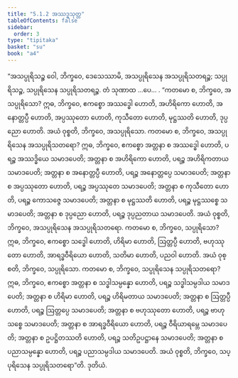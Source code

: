 ```yaml
---
title: "5.1.2 အဿဒ္ဓသုတ္တ"
tableOfContents: false
sidebar:
  order: 3
type: "tipitaka"
basket: "su"
book: "a4"
---
```



<DynamicBreadcrumb />

<Division number="202" book="a4">

<Paragraph number="1316" book="a4">
“အသပ္ပုရိသဉ္စ ဝေါ, ဘိက္ခဝေ, ဒေသေဿာမိ, အသပ္ပုရိသေန အသပ္ပုရိသတရဉ္စ; သပ္ပုရိသဉ္စ, သပ္ပုရိသေန သပ္ပုရိသတရဉ္စ. တံ သုဏာထ …ပေ… .
</Paragraph>

<Paragraph number="1317" book="a4">
“ကတမော စ, ဘိက္ခဝေ, အသပ္ပုရိသော? ဣဓ, ဘိက္ခဝေ, ဧကစ္စော အဿဒ္ဓေါ ဟောတိ, အဟိရိကော ဟောတိ, အနောတ္တပ္ပီ ဟောတိ, အပ္ပဿုတော ဟောတိ, ကုသီတော ဟောတိ, မုဋ္ဌဿတိ ဟောတိ, ဒုပ္ပညော ဟောတိ. အယံ ဝုစ္စတိ, ဘိက္ခဝေ, အသပ္ပုရိသော.
</Paragraph>

<Paragraph number="1318" book="a4">
ကတမော စ, ဘိက္ခဝေ, အသပ္ပုရိသေန အသပ္ပုရိသတရော? ဣဓ, ဘိက္ခဝေ, ဧကစ္စော အတ္တနာ စ အဿဒ္ဓေါ ဟောတိ, ပရဉ္စ အဿဒ္ဓိယေ သမာဒပေတိ; အတ္တနာ စ အဟိရိကော ဟောတိ, ပရဉ္စ အဟိရိကတာယ သမာဒပေတိ; အတ္တနာ စ အနောတ္တပ္ပီ ဟောတိ, ပရဉ္စ အနောတ္တပ္ပေ သမာဒပေတိ; အတ္တနာ စ အပ္ပဿုတော ဟောတိ, ပရဉ္စ အပ္ပဿုတေ သမာဒပေတိ; အတ္တနာ စ ကုသီတော ဟောတိ, ပရဉ္စ ကောသဇ္ဇေ သမာဒပေတိ; အတ္တနာ စ မုဋ္ဌဿတိ ဟောတိ, ပရဉ္စ မုဋ္ဌဿစ္စေ သမာဒပေတိ; အတ္တနာ စ ဒုပ္ပညော ဟောတိ, ပရဉ္စ ဒုပ္ပညတာယ သမာဒပေတိ. အယံ ဝုစ္စတိ, ဘိက္ခဝေ, အသပ္ပုရိသေန အသပ္ပုရိသတရော.
</Paragraph>

<Paragraph number="1319" book="a4">
ကတမော စ, ဘိက္ခဝေ, သပ္ပုရိသော? ဣဓ, ဘိက္ခဝေ, ဧကစ္စော သဒ္ဓေါ ဟောတိ, ဟိရိမာ ဟောတိ, ဩတ္တပ္ပီ ဟောတိ, ဗဟုဿုတော ဟောတိ, အာရဒ္ဓဝီရိယော ဟောတိ, သတိမာ ဟောတိ, ပညဝါ ဟောတိ. အယံ ဝုစ္စတိ, ဘိက္ခဝေ, သပ္ပုရိသော.
</Paragraph>

<Paragraph number="1320" book="a4">
ကတမော စ, ဘိက္ခဝေ, သပ္ပုရိသေန သပ္ပုရိသတရော? ဣဓ, ဘိက္ခဝေ, ဧကစ္စော အတ္တနာ စ သဒ္ဓါသမ္ပန္နော ဟောတိ, ပရဉ္စ သဒ္ဓါသမ္ပဒါယ သမာဒပေတိ; အတ္တနာ စ ဟိရိမာ ဟောတိ, ပရဉ္စ ဟိရိမတာယ သမာဒပေတိ; အတ္တနာ စ ဩတ္တပ္ပီ ဟောတိ, ပရဉ္စ ဩတ္တပ္ပေ သမာဒပေတိ; အတ္တနာ စ ဗဟုဿုတော ဟောတိ, ပရဉ္စ ဗာဟုသစ္စေ သမာဒပေတိ; အတ္တနာ စ အာရဒ္ဓဝီရိယော ဟောတိ, ပရဉ္စ ဝီရိယာရမ္ဘေ သမာဒပေတိ; အတ္တနာ စ ဥပဋ္ဌိတဿတိ ဟောတိ, ပရဉ္စ သတိဥပဋ္ဌာနေ သမာဒပေတိ; အတ္တနာ စ ပညာသမ္ပန္နော ဟောတိ, ပရဉ္စ ပညာသမ္ပဒါယ သမာဒပေတိ. အယံ ဝုစ္စတိ, ဘိက္ခဝေ, သပ္ပုရိသေန သပ္ပုရိသတရော”တိ.

</Paragraph>
</Division>

<Paragraph number="1321" type="center" book="a4">
ဒုတိယံ.
</Paragraph>